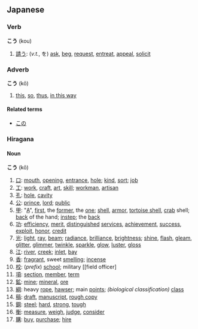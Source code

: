 == Japanese ==
===Verb===
'''こう''' (kou)

# [[請う]]: (''v.t.'', を) [[ask]], [[beg]], [[request]], [[entreat]], [[appeal]], [[solicit]]

===Adverb===
'''こう''' (kō)

# [[this]], [[so]], [[thus]], [[in this way]]

====Related terms====
*[[この]]

===Hiragana===
====Noun====
'''こう''' (kō)

# [[口]]: [[mouth]], [[opening]], [[entrance]], [[hole]]; [[kind]], [[sort]]; [[job]]
# [[工]]: [[work]], [[craft]], [[art]], [[skill]]; [[workman]], [[artisan]]
# [[孔]]: [[hole]], [[cavity]]
# [[公]]: [[prince]], [[lord]]; [[public]]
# [[甲]]: "[[A]]", [[first]], the [[former]], the [[one]]; [[shell]], [[armor]], [[tortoise shell]], [[crab]] shell; [[back]] of the hand; [[instep]]; the [[back]]
# [[功]]: [[efficiency]], [[merit]], [[distinguished]] [[service]]s, [[achievement]], [[success]], [[exploit]], [[honor]], [[credit]]
# [[光]]: [[light]], [[ray]], [[beam]]; [[radiance]], [[brilliance]], [[brightness]]; [[shine]], [[flash]], [[gleam]], [[glitter]], [[glimmer]], [[twinkle]], [[sparkle]], [[glow]], [[luster]], [[gloss]]
# [[江]]: [[river]], [[creek]]; [[inlet]], [[bay]]
# [[香]]: [[fragrant]], sweet [[smelling]]; [[incense]]
# [[校]]: (''prefix'') [[school]]; military [[field officer]
# [[項]]: [[section]], [[member]], [[term]]
# [[鉱]]: [[mine]]; [[mineral]], [[ore]]
# [[綱]]: heavy [[rope]], [[hawser]]; main [[points]]; ''(biological classification)'' [[class]]
# [[稿]]: [[draft]], [[manuscript]], [[rough copy]]
# [[鋼]]: [[steel]]; [[hard]], [[strong]], [[tough]]
# [[衡]]: [[measure]], [[weigh]], [[judge]], [[consider]]
# [[購]]: [[buy]], [[purchase]]; [[hire]]